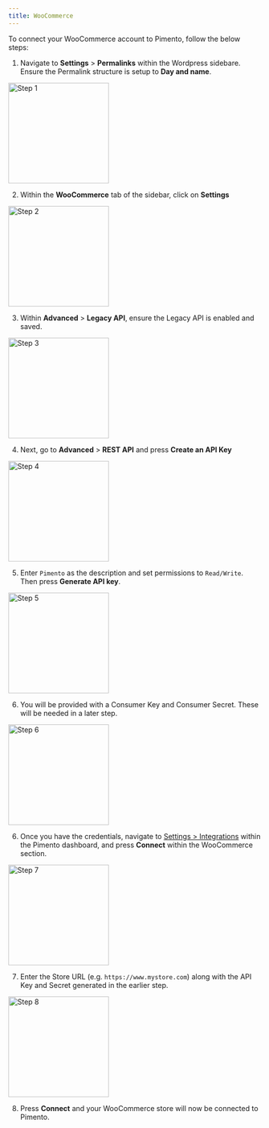 ```yaml
---
title: WooCommerce
---
```


To connect your WooCommerce account to Pimento, follow the below steps:

1. Navigate to **Settings** > **Permalinks** within the Wordpress sidebare. Ensure the Permalink structure is setup to **Day and name**.

<img height="200" src="/images/woocommerce-1.png" alt="Step 1" />

2. Within the **WooCommerce** tab of the sidebar, click on **Settings**

<img height="200" src="/images/woocommerce-2.png" alt="Step 2" />

3. Within **Advanced** > **Legacy API**, ensure the Legacy API is enabled and saved.

<img height="200" src="/images/woocommerce-3.png" alt="Step 3" />

4. Next, go to **Advanced** > **REST API** and press **Create an API Key**

<img height="200" src="/images/woocommerce-4.png" alt="Step 4" />

5. Enter `Pimento` as the description and set permissions to `Read/Write`. Then press **Generate API key**.

<img height="200" src="/images/woocommerce-5.png" alt="Step 5" />

6. You will be provided with a Consumer Key and Consumer Secret. These will be needed in a later step.

<img height="200" src="/images/woocommerce-6.png" alt="Step 6" />

6. Once you have the credentials, navigate to [Settings > Integrations](https://web.tryhutch.co.uk/clients/settings/integrations) within the Pimento dashboard, and press **Connect** within the WooCommerce section.

<img height="200" src="/images/woocommerce-7.png" alt="Step 7" />

7. Enter the Store URL (e.g. `https://www.mystore.com`) along with the API Key and Secret generated in the earlier step.

<img height="200" src="/images/woocommerce-8.png" alt="Step 8" />

8. Press **Connect** and your WooCommerce store will now be connected to Pimento.
